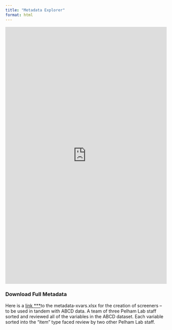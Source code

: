 ```yaml
---
title: "Metadata Explorer"
format: html
---
```

<iframe src="https://mdontha.shinyapps.io/shiny_app/"
        width="100%" height="800px" style="border:none;"></iframe> 



### Download Full Metadata

Here is a [link \*\*\*](https://www.w3.org/WAI/ER/tests/xhtml/testfiles/resources/pdf/dummy.pdf)to the metadata-xvars.xlsx for the creation of screeners – to be used in tandem with ABCD data. A team of three Pelham Lab staff sorted and reviewed all of the variables in the ABCD dataset. Each variable sorted into the "item" type faced review by two other Pelham Lab staff.
